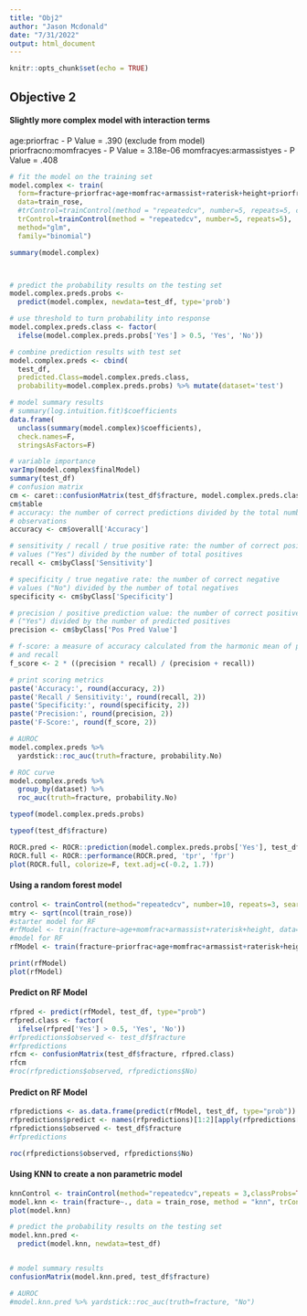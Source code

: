 ```yaml
---
title: "Obj2"
author: "Jason Mcdonald"
date: "7/31/2022"
output: html_document
---
```


```r
knitr::opts_chunk$set(echo = TRUE)
```

## Objective 2
#### Slightly more complex model with interaction terms
age:priorfrac - P Value = .390 (exclude from model)
priorfracno:momfracyes - P Value = 3.18e-06
momfracyes:armassistyes - P Value = .408
```r
# fit the model on the training set
model.complex <- train(
  form=fracture~priorfrac+age+momfrac+armassist+raterisk+height+priorfrac:momfrac+momfrac:armassist,
  data=train_rose,
  #trControl=trainControl(method = "repeatedcv", number=5, repeats=5, classProbs = TRUE, savePredictions='final'), #uncomment to use the threshold optimizing function below
  trControl=trainControl(method = "repeatedcv", number=5, repeats=5),
  method="glm",
  family="binomial")

summary(model.complex)



# predict the probability results on the testing set
model.complex.preds.probs <- 
  predict(model.complex, newdata=test_df, type='prob')

# use threshold to turn probability into response
model.complex.preds.class <- factor(
  ifelse(model.complex.preds.probs['Yes'] > 0.5, 'Yes', 'No'))

# combine prediction results with test set
model.complex.preds <- cbind(
  test_df,
  predicted.Class=model.complex.preds.class,
  probability=model.complex.preds.probs) %>% mutate(dataset='test')

# model summary results
# summary(log.intuition.fit)$coefficients
data.frame(
  unclass(summary(model.complex)$coefficients), 
  check.names=F, 
  stringsAsFactors=F)

# variable importance
varImp(model.complex$finalModel)
summary(test_df)
# confusion matrix
cm <- caret::confusionMatrix(test_df$fracture, model.complex.preds.class, positive="No")
cm$table
# accuracy: the number of correct predictions divided by the total number of 
# observations
accuracy <- cm$overall['Accuracy']

# sensitivity / recall / true positive rate: the number of correct positive
# values ("Yes") divided by the number of total positives
recall <- cm$byClass['Sensitivity']

# specificity / true negative rate: the number of correct negative
# values ("No") divided by the number of total negatives
specificity <- cm$byClass['Specificity']

# precision / positive prediction value: the number of correct positive values
# ("Yes") divided by the number of predicted positives
precision <- cm$byClass['Pos Pred Value']

# f-score: a measure of accuracy calculated from the harmonic mean of precision
# and recall
f_score <- 2 * ((precision * recall) / (precision + recall))

# print scoring metrics
paste('Accuracy:', round(accuracy, 2))
paste('Recall / Sensitivity:', round(recall, 2))
paste('Specificity:', round(specificity, 2))
paste('Precision:', round(precision, 2))
paste('F-Score:', round(f_score, 2))

# AUROC
model.complex.preds %>%
  yardstick::roc_auc(truth=fracture, probability.No)

# ROC curve
model.complex.preds %>%
  group_by(dataset) %>%
  roc_auc(truth=fracture, probability.No)

typeof(model.complex.preds.probs)

typeof(test_df$fracture)

ROCR.pred <- ROCR::prediction(model.complex.preds.probs['Yes'], test_df$fracture)
ROCR.full <- ROCR::performance(ROCR.pred, 'tpr', 'fpr')
plot(ROCR.full, colorize=F, text.adj=c(-0.2, 1.7))
```
#### Using a random forest model

```r

control <- trainControl(method="repeatedcv", number=10, repeats=3, search="random",summaryFunction = twoClassSummary)
mtry <- sqrt(ncol(train_rose))
#starter model for RF
#rfModel <- train(fracture~age+momfrac+armassist+raterisk+height, data=train_rose, method="rf", trainControl=control, tuneLength=15)
#model for RF
rfModel <- train(fracture~priorfrac+age+momfrac+armassist+raterisk+height+priorfrac:momfrac+momfrac:armassist, data=train_rose, method="rf", trainControl=control, tuneLength=7)

print(rfModel)
plot(rfModel)
```
#### Predict on RF Model
```r
rfpred <- predict(rfModel, test_df, type="prob")
rfpred.class <- factor(
  ifelse(rfpred['Yes'] > 0.5, 'Yes', 'No'))
#rfpredictions$observed <- test_df$fracture
#rfpredictions
rfcm <- confusionMatrix(test_df$fracture, rfpred.class)
rfcm
#roc(rfpredictions$observed, rfpredictions$No)
```


#### Predict on RF Model
```r
rfpredictions <- as.data.frame(predict(rfModel, test_df, type="prob"))
rfpredictions$predict <- names(rfpredictions)[1:2][apply(rfpredictions[,1:2], 1, which.max)]
rfpredictions$observed <- test_df$fracture
#rfpredictions

roc(rfpredictions$observed, rfpredictions$No)
```

#### Using KNN to create a non parametric model


```r
knnControl <- trainControl(method="repeatedcv",repeats = 3,classProbs=TRUE,summaryFunction = twoClassSummary)
model.knn <- train(fracture~., data = train_rose, method = "knn", trControl = knnControl, preProcess = c("center","scale"), tuneLength = 20)
plot(model.knn)
```
```r
# predict the probability results on the testing set
model.knn.pred <- 
  predict(model.knn, newdata=test_df)



```

```r
# model summary results
confusionMatrix(model.knn.pred, test_df$fracture)

# AUROC
#model.knn.pred %>% yardstick::roc_auc(truth=fracture, "No")
```